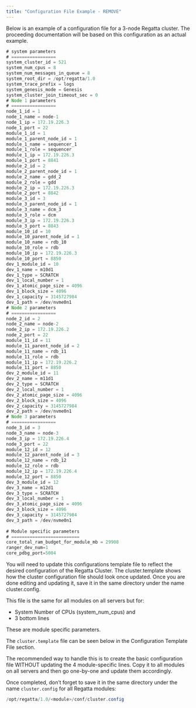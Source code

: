 ```yaml
---
title: "Configuration File Example - REMOVE"
---
```


Below is an example of a configuration file for a 3-node Regatta cluster. The proceeding
documentation will be based on this configuration as an actual example.

```java
# system parameters 
# =================
system_cluster_id = 521
system_num_cpus = 8
system_num_messages_in_queue = 8
system_root_dir = /opt/regatta/1.0
system_trace_prefix = logs
system_genesis_mode = Genesis
system_cluster_join_timeout_sec = 0
# Node 1 parameters
# =================
node_1_id = 1
node_1_name = node-1
node_1_ip = 172.19.226.3
node_1_port = 22
module_1_id = 1
module_1_parent_node_id = 1
module_1_name = sequencer_1
module_1_role = sequencer
module_1_ip = 172.19.226.3
module_1_port = 8841
module_2_id = 2
module_2_parent_node_id = 1
module_2_name = gdd_2
module_2_role = gdd
module_2_ip = 172.19.226.3
module_2_port = 8842
module_3_id = 3
module_3_parent_node_id = 1
module_3_name = dcm_3
module_3_role = dcm
module_3_ip = 172.19.226.3
module_3_port = 8843
module_10_id = 10
module_10_parent_node_id = 1
module_10_name = rdb_10
module_10_role = rdb
module_10_ip = 172.19.226.3
module_10_port = 8850
dev_1_module_id = 10
dev_1_name = m10d1
dev_1_type = SCRATCH
dev_1_local_number = 1
dev_1_atomic_page_size = 4096
dev_1_block_size = 4096
dev_1_capacity = 3145727984
dev_1_path = /dev/nvme0n1
# Node 2 parameters
# =================
node_2_id = 2
node_2_name = node-2
node_2_ip = 172.19.226.2
node_2_port = 22
module_11_id = 11
module_11_parent_node_id = 2
module_11_name = rdb_11
module_11_role = rdb
module_11_ip = 172.19.226.2
module_11_port = 8850
dev_2_module_id = 11
dev_2_name = m11d1
dev_2_type = SCRATCH
dev_2_local_number = 1
dev_2_atomic_page_size = 4096
dev_2_block_size = 4096
dev_2_capacity = 3145727984
dev_2_path = /dev/nvme0n1
# Node 3 parameters
# =================
node_3_id = 3
node_3_name = node-3
node_3_ip = 172.19.226.4
node_3_port = 22
module_12_id = 12
module_12_parent_node_id = 3
module_12_name = rdb_12
module_12_role = rdb
module_12_ip = 172.19.226.4
module_12_port = 8850
dev_3_module_id = 12
dev_3_name = m12d1
dev_3_type = SCRATCH
dev_3_local_number = 1
dev_3_atomic_page_size = 4096
dev_3_block_size = 4096
dev_3_capacity = 3145727984
dev_3_path = /dev/nvme0n1
 
# Module specific parameters
# ==========================
core_total_ram_budget_for_module_mb = 29908
ranger_dev_num=1
core_pdbg_port=5004
```

You will need to update this configurations template file to reflect the desired configuration of
the Regatta Cluster. The cluster.template shows how the cluster configuration file should
look once updated. Once you are done editing and updating it, save it in the same directory
under the name cluster.config.

This file is the same for all modules on all servers but for:

- System Number of CPUs (system_num_cpus)
  and
- 3 bottom lines

These are module specific parameters.

The `cluster.template` file can be seen below in the Configuration Template File section.

The recommended way to handle this is to create the basic configuration file WITHOUT
updating the 4 module-specific lines. Copy it to all modules on all servers and then go one-by-one and update them accordingly.

Once completed, don’t forget to save it in the same directory under the name `cluster.config`
for all Regatta modules:

```java
/opt/regatta/1.0/<module>/conf/cluster.config
```